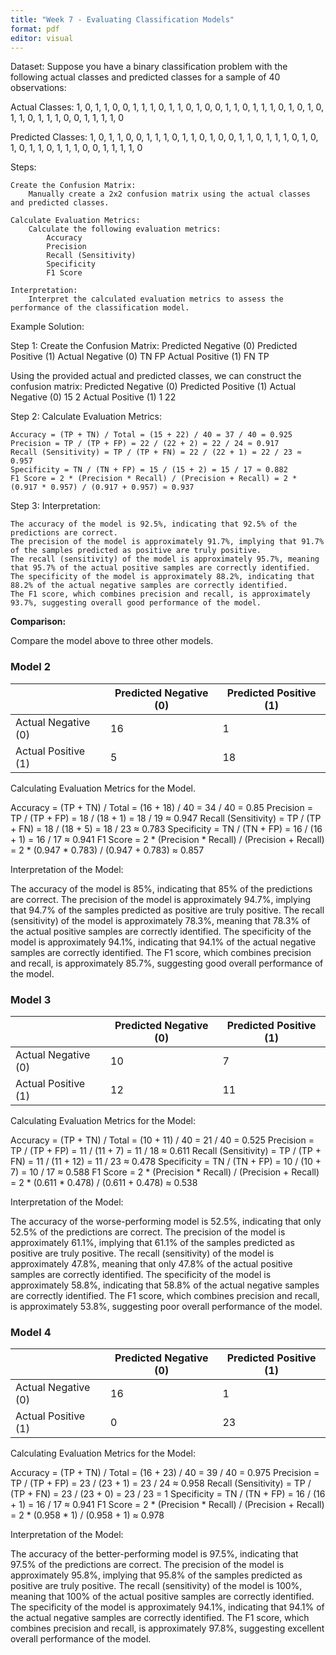 ```yaml
---
title: "Week 7 - Evaluating Classification Models"
format: pdf
editor: visual
---
```


Dataset: Suppose you have a binary classification problem with the following actual classes and predicted classes for a sample of 40 observations:

Actual Classes: 1, 0, 1, 1, 0, 0, 1, 1, 1, 0, 1, 1, 0, 1, 0, 0, 1, 1, 0, 1, 1, 1, 0, 1, 0, 1, 0, 1, 1, 0, 1, 1, 1, 0, 0, 1, 1, 1, 1, 0

Predicted Classes: 1, 0, 1, 1, 0, 0, 1, 1, 1, 0, 1, 1, 0, 1, 0, 0, 1, 1, 0, 1, 1, 1, 0, 1, 0, 1, 0, 1, 1, 0, 1, 1, 1, 0, 0, 1, 1, 1, 1, 0

Steps:

```         
Create the Confusion Matrix:
    Manually create a 2x2 confusion matrix using the actual classes and predicted classes.

Calculate Evaluation Metrics:
    Calculate the following evaluation metrics:
        Accuracy
        Precision
        Recall (Sensitivity)
        Specificity
        F1 Score

Interpretation:
    Interpret the calculated evaluation metrics to assess the performance of the classification model.
```

Example Solution:

Step 1: Create the Confusion Matrix: Predicted Negative (0) Predicted Positive (1) Actual Negative (0) TN FP Actual Positive (1) FN TP

Using the provided actual and predicted classes, we can construct the confusion matrix: Predicted Negative (0) Predicted Positive (1) Actual Negative (0) 15 2 Actual Positive (1) 1 22

Step 2: Calculate Evaluation Metrics:

```         
Accuracy = (TP + TN) / Total = (15 + 22) / 40 = 37 / 40 = 0.925
Precision = TP / (TP + FP) = 22 / (22 + 2) = 22 / 24 ≈ 0.917
Recall (Sensitivity) = TP / (TP + FN) = 22 / (22 + 1) = 22 / 23 ≈ 0.957
Specificity = TN / (TN + FP) = 15 / (15 + 2) = 15 / 17 ≈ 0.882
F1 Score = 2 * (Precision * Recall) / (Precision + Recall) = 2 * (0.917 * 0.957) / (0.917 + 0.957) ≈ 0.937
```

Step 3: Interpretation:

```         
The accuracy of the model is 92.5%, indicating that 92.5% of the predictions are correct.
The precision of the model is approximately 91.7%, implying that 91.7% of the samples predicted as positive are truly positive.
The recall (sensitivity) of the model is approximately 95.7%, meaning that 95.7% of the actual positive samples are correctly identified.
The specificity of the model is approximately 88.2%, indicating that 88.2% of the actual negative samples are correctly identified.
The F1 score, which combines precision and recall, is approximately 93.7%, suggesting overall good performance of the model.
```

**Comparison:**

Compare the model above to three other models.

### Model 2

|  | Predicted Negative (0) |	Predicted Positive (1) |
|---|---|---|
| Actual Negative (0) |	16 | 1 |
| Actual Positive (1)	| 5	| 18 |

Calculating Evaluation Metrics for the Model.

Accuracy = (TP + TN) / Total = (16 + 18) / 40 = 34 / 40 = 0.85
Precision = TP / (TP + FP) = 18 / (18 + 1) = 18 / 19 ≈ 0.947
Recall (Sensitivity) = TP / (TP + FN) = 18 / (18 + 5) = 18 / 23 ≈ 0.783
Specificity = TN / (TN + FP) = 16 / (16 + 1) = 16 / 17 ≈ 0.941
F1 Score = 2 * (Precision * Recall) / (Precision + Recall) = 2 * (0.947 * 0.783) / (0.947 + 0.783) ≈ 0.857

Interpretation of the Model:

The accuracy of the model is 85%, indicating that 85% of the predictions are correct.
The precision of the model is approximately 94.7%, implying that 94.7% of the samples predicted as positive are truly positive.
The recall (sensitivity) of the model is approximately 78.3%, meaning that 78.3% of the actual positive samples are correctly identified.
The specificity of the model is approximately 94.1%, indicating that 94.1% of the actual negative samples are correctly identified.
The F1 score, which combines precision and recall, is approximately 85.7%, suggesting good overall performance of the model.

### Model 3

|  | Predicted Negative (0) |	Predicted Positive (1) |
|---|---|---|
| Actual Negative (0) |	10 | 7 |
| Actual Positive (1) |	12 | 11 |

Calculating Evaluation Metrics for the Model:

Accuracy = (TP + TN) / Total = (10 + 11) / 40 = 21 / 40 = 0.525
Precision = TP / (TP + FP) = 11 / (11 + 7) = 11 / 18 ≈ 0.611
Recall (Sensitivity) = TP / (TP + FN) = 11 / (11 + 12) = 11 / 23 ≈ 0.478
Specificity = TN / (TN + FP) = 10 / (10 + 7) = 10 / 17 ≈ 0.588
F1 Score = 2 * (Precision * Recall) / (Precision + Recall) = 2 * (0.611 * 0.478) / (0.611 + 0.478) ≈ 0.538

Interpretation of the Model:

The accuracy of the worse-performing model is 52.5%, indicating that only 52.5% of the predictions are correct.
The precision of the model is approximately 61.1%, implying that 61.1% of the samples predicted as positive are truly positive.
The recall (sensitivity) of the model is approximately 47.8%, meaning that only 47.8% of the actual positive samples are correctly identified.
The specificity of the model is approximately 58.8%, indicating that 58.8% of the actual negative samples are correctly identified.
The F1 score, which combines precision and recall, is approximately 53.8%, suggesting poor overall performance of the model.

### Model 4

|  | Predicted Negative (0) |	Predicted Positive (1) |
|---|---|---|
| Actual Negative (0) |	16 | 1 |
| Actual Positive (1) |	0 |	23 |

Calculating Evaluation Metrics for the Model:

Accuracy = (TP + TN) / Total = (16 + 23) / 40 = 39 / 40 = 0.975
Precision = TP / (TP + FP) = 23 / (23 + 1) = 23 / 24 ≈ 0.958
Recall (Sensitivity) = TP / (TP + FN) = 23 / (23 + 0) = 23 / 23 = 1
Specificity = TN / (TN + FP) = 16 / (16 + 1) = 16 / 17 ≈ 0.941
F1 Score = 2 * (Precision * Recall) / (Precision + Recall) = 2 * (0.958 * 1) / (0.958 + 1) ≈ 0.978

Interpretation of the Model:

The accuracy of the better-performing model is 97.5%, indicating that 97.5% of the predictions are correct.
The precision of the model is approximately 95.8%, implying that 95.8% of the samples predicted as positive are truly positive.
The recall (sensitivity) of the model is 100%, meaning that 100% of the actual positive samples are correctly identified.
The specificity of the model is approximately 94.1%, indicating that 94.1% of the actual negative samples are correctly identified.
The F1 score, which combines precision and recall, is approximately 97.8%, suggesting excellent overall performance of the model.